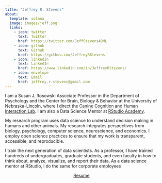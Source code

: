 ```yaml
---
title: "Jeffrey R. Stevens"
about:
  template: solana
  image: images/jeff.png
  links:
    - icon: twitter
      text: Twitter
      href: https://twitter.com/JeffStevensADML
    - icon: github
      text: Github
      href: https://github.com/JeffreyRStevens
    - icon: linkedin
      text: LinkedIn
      href: https://www.linkedin.com/in/JeffreyRStevens/
    - icon: envelope
      text: Email
      href: jeffrey.r.stevens@gmail.com
---
```


I am a Susan J. Rosowski Associate Professor in the Department of Psychology and the Center for Brain, Biology & Behavior at the University of Nebraska-Lincoln, where I direct the <a target='_blank' href='https://dogcog.unl.edu'>Canine Cognition and Human Interaction Lab</a>. I am also a Data Science Mentor at <a target='_blank' href='https://www.rstudio.com/academy'>RStudio Academy</a>.

My research program uses data science to understand decision making in humans and other animals. My research integrates perspectives from biology, psychology, computer science, neuroscience, and economics. I employ open science practices to ensure that my work is transparent, accessible, and reproducible.
    
I train the next generation of data scientists. As a professor, I have trained hundreds of undergraduates, graduate students, and even faculty in how to think about, analyze, visualize, and report their data. As a data science mentor at RStudio, I do the same for corporate employees

<p align="center"><a href="/images/resume.pdf" class="btn btn-primary">Resume</a></p>

